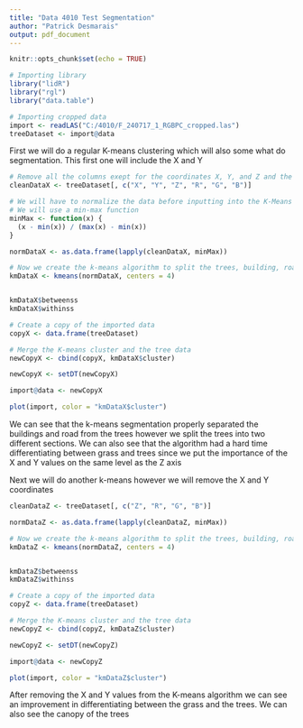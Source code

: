 ---
title: "Data 4010 Test Segmentation"
author: "Patrick Desmarais"
output: pdf_document
---

```{r setup, include=FALSE}
knitr::opts_chunk$set(echo = TRUE)

# Importing library
library("lidR")
library("rgl")
library("data.table")
```

```{r}
# Importing cropped data 
import <- readLAS("C:/4010/F_240717_1_RGBPC_cropped.las")
treeDataset <- import@data
```

First we will do a regular K-means clustering which will also some what do segmentation.
This first one will include the X and Y

```{r}
# Remove all the columns exept for the coordinates X, Y, and Z and the colours.
cleanDataX <- treeDataset[, c("X", "Y", "Z", "R", "G", "B")]

# We will have to normalize the data before inputting into the K-Means algorithm
# We will use a min-max function
minMax <- function(x) {
  (x - min(x)) / (max(x) - min(x))
}

normDataX <- as.data.frame(lapply(cleanDataX, minMax))

# Now we create the k-means algorithm to split the trees, building, roads and grass
kmDataX <- kmeans(normDataX, centers = 4)


kmDataX$betweenss
kmDataX$withinss

```

```{r}
# Create a copy of the imported data
copyX <- data.frame(treeDataset)

# Merge the K-means cluster and the tree data
newCopyX <- cbind(copyX, kmDataX$cluster)

newCopyX <- setDT(newCopyX)

import@data <- newCopyX

plot(import, color = "kmDataX$cluster")
```

We can see that the k-means segmentation properly separated the buildings and road 
from the trees however we split the trees into two different sections. We can also see
that the algorithm had a hard time differentiating between grass and trees since we put the 
importance of the X and Y values on the same level as the Z axis

Next we will do another k-means however we will remove the X and Y coordinates
```{r}
cleanDataZ <- treeDataset[, c("Z", "R", "G", "B")]

normDataZ <- as.data.frame(lapply(cleanDataZ, minMax))

# Now we create the k-means algorithm to split the trees, building, roads and grass
kmDataZ <- kmeans(normDataZ, centers = 4)


kmDataZ$betweenss
kmDataZ$withinss
```

```{r}
# Create a copy of the imported data
copyZ <- data.frame(treeDataset)

# Merge the K-means cluster and the tree data
newCopyZ <- cbind(copyZ, kmDataZ$cluster)

newCopyZ <- setDT(newCopyZ)

import@data <- newCopyZ

plot(import, color = "kmDataZ$cluster")
```

After removing the X and Y values from the K-means algorithm we can see an improvement
in differentiating between the grass and the trees. We can also see the canopy of the trees

